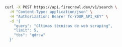 ```bash cURL
curl -X POST https://api.firecrawl.dev/v1/search \
  -H "Content-Type: application/json" \
  -H "Authorization: Bearer fc-YOUR_API_KEY" \
  -d '{
    "query": "últimas técnicas de web scraping",
    "limit": 5,
    "tbs": "qdr:w"
  }'
```
